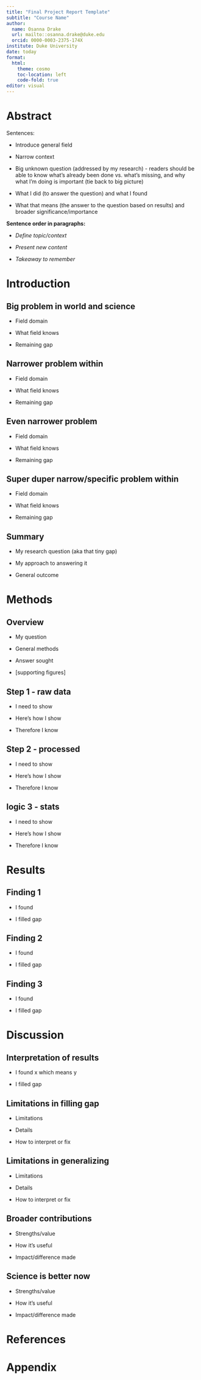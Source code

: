 ```yaml
---
title: "Final Project Report Template"
subtitle: "Course Name"
author:
  name: Osanna Drake
  url: mailto::osanna.drake@duke.edu
  orcid: 0000-0003-2375-174X
institute: Duke University 
date: today
format: 
  html:
    theme: cosmo
    toc-location: left
    code-fold: true
editor: visual
---
```


# Abstract

::: {.callout-tip appearance="simple"}
Sentences:

-   Introduce general field

-   Narrow context

-   Big unknown question (addressed by my research) - readers should be able to know what's already been done vs. what's missing, and why what I'm doing is important (tie back to big picture)

-   What I did (to answer the question) and what I found

-   What that means (the answer to the question based on results) and broader significance/importance
:::

**Sentence order in paragraphs:**

-   *Define topic/context*

-   *Present new content*

-   *Takeaway to remember*

# Introduction

## Big problem in world and science

-   Field domain

-   What field knows

-   Remaining gap

## Narrower problem within

-   Field domain

-   What field knows

-   Remaining gap

## Even narrower problem

-   Field domain

-   What field knows

-   Remaining gap

## Super duper narrow/specific problem within

-   Field domain

-   What field knows

-   Remaining gap

## Summary

-   My research question (aka that tiny gap)

-   My approach to answering it

-   General outcome

# Methods

## Overview

-   My question

-   General methods

-   Answer sought

-   \[supporting figures\]

## Step 1 - raw data

-   I need to show

-   Here's how I show

-   Therefore I know

## Step 2 - processed

-   I need to show

-   Here's how I show

-   Therefore I know

## logic 3 - stats

-   I need to show

-   Here's how I show

-   Therefore I know

# Results

## Finding 1

-   I found

-   I filled gap

## Finding 2

-   I found

-   I filled gap

## Finding 3

-   I found

-   I filled gap

# Discussion

## Interpretation of results

-   I found x which means y

-   I filled gap

## Limitations in filling gap

-   Limitations

-   Details

-   How to interpret or fix

## Limitations in generalizing

-   Limitations

-   Details

-   How to interpret or fix

## Broader contributions

-   Strengths/value

-   How it's useful

-   Impact/difference made

## Science is better now

-   Strengths/value

-   How it's useful

-   Impact/difference made

# References

# Appendix
